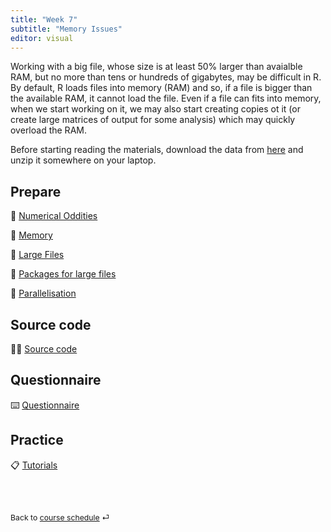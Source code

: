 ```yaml
---
title: "Week 7"
subtitle: "Memory Issues"
editor: visual
---
```


Working with a big file, whose size is at least $50\%$ larger than avaialble RAM, but no more than tens or hundreds of gigabytes, may be difficult in R. By default, R loads files into memory (RAM) and so, if a file is bigger than the available RAM, it cannot load the file. Even if a file can fits into memory, when we start working on it, we may also start creating copies ot it (or create large matrices of output for some analysis) which may quickly overload the RAM.

Before starting reading the materials, download the data from [here](https://www.kaggle.com/datasets/wenxingdi/data-expo-2009-airline-on-time-data) and unzip it somewhere on your laptop.

## Prepare

📖 [Numerical Oddities](/contents/week-7/01_numerical_oddities.qmd)

📖 [Memory](/contents/week-7/02_memory.qmd)

📖 [Large Files](/contents/week-7/03_large_files.qmd)

📖 [Packages for large files](/contents/week-7/04_packages_large_files.qmd)

📖 [Parallelisation](/contents/week-7/05_parallelisation.qmd)

## Source code

🧑‍💻 [Source code](/contents/week-7/source/all_code_chunks.R)

## Questionnaire

⌨️ [Questionnaire](/questionnaire/qcm-week-7.qmd)

## Practice

📋 [Tutorials](/labs/lab-week-7.qmd)

<br><br>

::: {style="font-size: 0.875em;"}
Back to [course schedule](/ "Course schedule") ⏎
:::